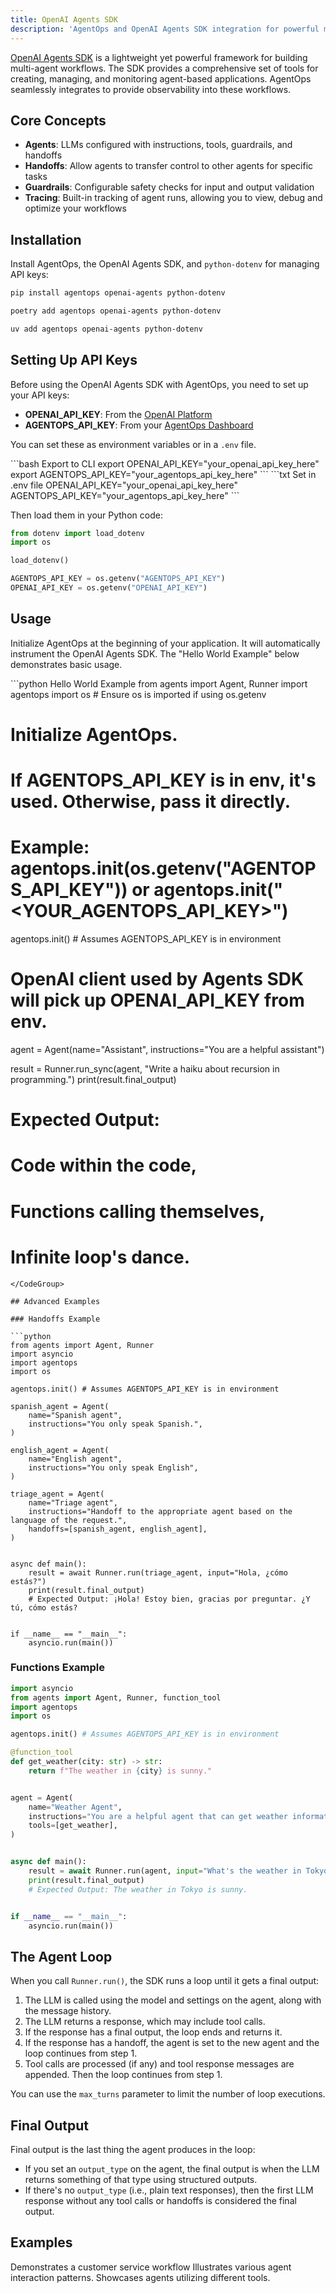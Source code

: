 ```yaml
---
title: OpenAI Agents SDK
description: 'AgentOps and OpenAI Agents SDK integration for powerful multi-agent workflow monitoring.'
---
```


[OpenAI Agents SDK](https://github.com/openai/agentsdk_prototype) is a lightweight yet powerful framework for building multi-agent workflows. The SDK provides a comprehensive set of tools for creating, managing, and monitoring agent-based applications. AgentOps seamlessly integrates to provide observability into these workflows.

## Core Concepts

- **Agents**: LLMs configured with instructions, tools, guardrails, and handoffs
- **Handoffs**: Allow agents to transfer control to other agents for specific tasks
- **Guardrails**: Configurable safety checks for input and output validation
- **Tracing**: Built-in tracking of agent runs, allowing you to view, debug and optimize your workflows

## Installation

Install AgentOps, the OpenAI Agents SDK, and `python-dotenv` for managing API keys:
<CodeGroup>
  ```bash pip 
  pip install agentops openai-agents python-dotenv
  ```
  ```bash poetry
  poetry add agentops openai-agents python-dotenv
  ```
  ```bash uv
  uv add agentops openai-agents python-dotenv
  ```
</CodeGroup>

## Setting Up API Keys

Before using the OpenAI Agents SDK with AgentOps, you need to set up your API keys:
- **OPENAI_API_KEY**: From the [OpenAI Platform](https://platform.openai.com/api-keys)
- **AGENTOPS_API_KEY**: From your [AgentOps Dashboard](https://app.agentops.ai/)

You can set these as environment variables or in a `.env` file.

<CodeGroup>
  ```bash Export to CLI
  export OPENAI_API_KEY="your_openai_api_key_here"
  export AGENTOPS_API_KEY="your_agentops_api_key_here"
  ```
  ```txt Set in .env file
  OPENAI_API_KEY="your_openai_api_key_here"
  AGENTOPS_API_KEY="your_agentops_api_key_here"
  ```
</CodeGroup>

Then load them in your Python code:
```python
from dotenv import load_dotenv
import os

load_dotenv()

AGENTOPS_API_KEY = os.getenv("AGENTOPS_API_KEY")
OPENAI_API_KEY = os.getenv("OPENAI_API_KEY")
```

## Usage

Initialize AgentOps at the beginning of your application. It will automatically instrument the OpenAI Agents SDK. The "Hello World Example" below demonstrates basic usage.

<CodeGroup>
```python Hello World Example
from agents import Agent, Runner
import agentops
import os # Ensure os is imported if using os.getenv

# Initialize AgentOps. 
# If AGENTOPS_API_KEY is in env, it's used. Otherwise, pass it directly.
# Example: agentops.init(os.getenv("AGENTOPS_API_KEY")) or agentops.init("<YOUR_AGENTOPS_API_KEY>")
agentops.init() # Assumes AGENTOPS_API_KEY is in environment

# OpenAI client used by Agents SDK will pick up OPENAI_API_KEY from env.

agent = Agent(name="Assistant", instructions="You are a helpful assistant")

result = Runner.run_sync(agent, "Write a haiku about recursion in programming.")
print(result.final_output)

# Expected Output:
# Code within the code,
# Functions calling themselves,
# Infinite loop's dance.
```
</CodeGroup>

## Advanced Examples

### Handoffs Example

```python
from agents import Agent, Runner
import asyncio
import agentops
import os

agentops.init() # Assumes AGENTOPS_API_KEY is in environment

spanish_agent = Agent(
    name="Spanish agent",
    instructions="You only speak Spanish.",
)

english_agent = Agent(
    name="English agent",
    instructions="You only speak English",
)

triage_agent = Agent(
    name="Triage agent",
    instructions="Handoff to the appropriate agent based on the language of the request.",
    handoffs=[spanish_agent, english_agent],
)


async def main():
    result = await Runner.run(triage_agent, input="Hola, ¿cómo estás?")
    print(result.final_output)
    # Expected Output: ¡Hola! Estoy bien, gracias por preguntar. ¿Y tú, cómo estás?


if __name__ == "__main__":
    asyncio.run(main())
```

### Functions Example

```python
import asyncio
from agents import Agent, Runner, function_tool
import agentops
import os

agentops.init() # Assumes AGENTOPS_API_KEY is in environment

@function_tool
def get_weather(city: str) -> str:
    return f"The weather in {city} is sunny."


agent = Agent(
    name="Weather Agent", 
    instructions="You are a helpful agent that can get weather information.",
    tools=[get_weather],
)


async def main():
    result = await Runner.run(agent, input="What's the weather in Tokyo?")
    print(result.final_output)
    # Expected Output: The weather in Tokyo is sunny.


if __name__ == "__main__":
    asyncio.run(main())
```

## The Agent Loop

When you call `Runner.run()`, the SDK runs a loop until it gets a final output:

1. The LLM is called using the model and settings on the agent, along with the message history.
2. The LLM returns a response, which may include tool calls.
3. If the response has a final output, the loop ends and returns it.
4. If the response has a handoff, the agent is set to the new agent and the loop continues from step 1.
5. Tool calls are processed (if any) and tool response messages are appended. Then the loop continues from step 1.

You can use the `max_turns` parameter to limit the number of loop executions.

## Final Output

Final output is the last thing the agent produces in the loop:

- If you set an `output_type` on the agent, the final output is when the LLM returns something of that type using structured outputs.
- If there's no `output_type` (i.e., plain text responses), then the first LLM response without any tool calls or handoffs is considered the final output.

## Examples
<CardGroup cols={2}>
  <Card title="Customer Service Agent" icon="notebook" href="/v2/examples/openai_agents">
    Demonstrates a customer service workflow
  </Card>
  <Card title="Agent Patterns" icon="notebook" href="https://github.com/AgentOps-AI/agentops/blob/main/examples/openai_agents/agent_patterns.ipynb" newTab={true}>
    Illustrates various agent interaction patterns.
  </Card>
  <Card title="Agents with Tools" icon="notebook" href="https://github.com/AgentOps-AI/agentops/blob/main/examples/openai_agents/agents_tools.ipynb" newTab={true}>
    Showcases agents utilizing different tools.
  </Card>
</CardGroup>

<script type="module" src="/scripts/github_stars.js"></script>
<script type="module" src="/scripts/scroll-img-fadein-animation.js"></script>
<script type="module" src="/scripts/button_heartbeat_animation.js"></script>
<script type="css" src="/styles/styles.css"></script>
<script type="module" src="/scripts/adjust_api_dynamically.js"></script>
